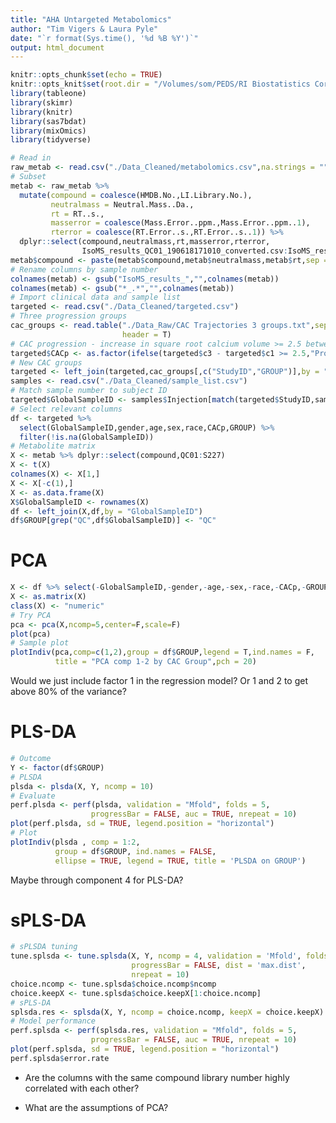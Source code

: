 ```yaml
---
title: "AHA Untargeted Metabolomics"
author: "Tim Vigers & Laura Pyle"
date: "`r format(Sys.time(), '%d %B %Y')`"
output: html_document
---
```


```r
knitr::opts_chunk$set(echo = TRUE)
knitr::opts_knit$set(root.dir = "/Volumes/som/PEDS/RI Biostatistics Core/Shared/Shared Projects/Laura/BDC/Projects/Janet Snell-Bergeon/AHA collaborative grant")
library(tableone)
library(skimr)
library(knitr)
library(sas7bdat)
library(mixOmics)
library(tidyverse)
```

```r
# Read in
raw_metab <- read.csv("./Data_Cleaned/metabolomics.csv",na.strings = "",stringsAsFactors = F)
# Subset
metab <- raw_metab %>% 
  mutate(compound = coalesce(HMDB.No.,LI.Library.No.),
         neutralmass = Neutral.Mass..Da.,
         rt = RT..s.,
         masserror = coalesce(Mass.Error..ppm.,Mass.Error..ppm..1),
         rterror = coalesce(RT.Error..s.,RT.Error..s..1)) %>% 
  dplyr::select(compound,neutralmass,rt,masserror,rterror,
                IsoMS_results_QC01_190618171010_converted.csv:IsoMS_results_S227_Batch07_1400_RA8_converted.csv)
metab$compound <- paste(metab$compound,metab$neutralmass,metab$rt,sep = "")
# Rename columns by sample number
colnames(metab) <- gsub("IsoMS_results_","",colnames(metab))
colnames(metab) <- gsub("*_.*","",colnames(metab))
# Import clinical data and sample list
targeted <- read.csv("./Data_Cleaned/targeted.csv")
# Three progression groups
cac_groups <- read.table("./Data_Raw/CAC Trajectories 3 groups.txt",sep = "\t",
                         header = T)
# CAC progression - increase in square root calcium volume >= 2.5 between baseline and visit 3
targeted$CACp <- as.factor(ifelse(targeted$c3 - targeted$c1 >= 2.5,"Progression","No Progression"))
# New CAC groups
targeted <- left_join(targeted,cac_groups[,c("StudyID","GROUP")],by = "StudyID")
samples <- read.csv("./Data_Cleaned/sample_list.csv")
# Match sample number to subject ID
targeted$GlobalSampleID <- samples$Injection[match(targeted$StudyID,samples$SampleID)]
# Select relevant columns
df <- targeted %>% 
  select(GlobalSampleID,gender,age,sex,race,CACp,GROUP) %>% 
  filter(!is.na(GlobalSampleID))
# Metabolite matrix
X <- metab %>% dplyr::select(compound,QC01:S227)
X <- t(X)
colnames(X) <- X[1,]
X <- X[-c(1),]
X <- as.data.frame(X)
X$GlobalSampleID <- rownames(X)
df <- left_join(X,df,by = "GlobalSampleID")
df$GROUP[grep("QC",df$GlobalSampleID)] <- "QC"
```

# PCA

```r
X <- df %>% select(-GlobalSampleID,-gender,-age,-sex,-race,-CACp,-GROUP)
X <- as.matrix(X)
class(X) <- "numeric"
# Try PCA 
pca <- pca(X,ncomp=5,center=F,scale=F)
plot(pca)
# Sample plot
plotIndiv(pca,comp=c(1,2),group = df$GROUP,legend = T,ind.names = F,
          title = "PCA comp 1-2 by CAC Group",pch = 20)
```

Would we just include factor 1 in the regression model? Or 1 and 2 to get above 80% of the variance?

# PLS-DA

```r
# Outcome
Y <- factor(df$GROUP)
# PLSDA
plsda <- plsda(X, Y, ncomp = 10)
# Evaluate
perf.plsda <- perf(plsda, validation = "Mfold", folds = 5, 
                  progressBar = FALSE, auc = TRUE, nrepeat = 10)
plot(perf.plsda, sd = TRUE, legend.position = "horizontal")
# Plot
plotIndiv(plsda , comp = 1:2,
          group = df$GROUP, ind.names = FALSE, 
          ellipse = TRUE, legend = TRUE, title = 'PLSDA on GROUP')
```

Maybe through component 4 for PLS-DA?

# sPLS-DA

```r
# sPLSDA tuning
tune.splsda <- tune.splsda(X, Y, ncomp = 4, validation = 'Mfold', folds = 5, 
                           progressBar = FALSE, dist = 'max.dist',
                           nrepeat = 10)
choice.ncomp <- tune.splsda$choice.ncomp$ncomp
choice.keepX <- tune.splsda$choice.keepX[1:choice.ncomp]
# sPLS-DA
splsda.res <- splsda(X, Y, ncomp = choice.ncomp, keepX = choice.keepX)
# Model performance
perf.splsda <- perf(splsda.res, validation = "Mfold", folds = 5, 
                  progressBar = FALSE, auc = TRUE, nrepeat = 10) 
plot(perf.splsda, sd = TRUE, legend.position = "horizontal")
perf.splsda$error.rate
```


- Are the columns with the same compound library number highly correlated with each other?

- What are the assumptions of PCA?